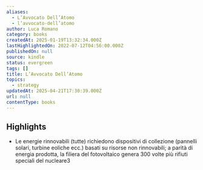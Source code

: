```yaml
---
aliases:
  - L’Avvocato Dell’Atomo
  - l’avvocato-dell’atomo
author: Luca Romano
category: books
createdAt: 2025-01-19T13:32:34.000Z
lastHighlightedOn: 2022-07-12T04:56:00.000Z
publishedOn: null
source: kindle
status: evergreen
tags: []
title: L’Avvocato Dell’Atomo
topics:
  - strategy
updatedAt: 2025-04-21T17:30:39.000Z
url: null
contentType: books
---
```

## Highlights

- Le energie rinnovabili (tutte) richiedono dispositivi di collezione (pannelli solari, turbine eoliche ecc.) basati su risorse non rinnovabili; a parità di energia prodotta, la filiera del fotovoltaico genera 300 volte più rifiuti speciali del nucleare3
